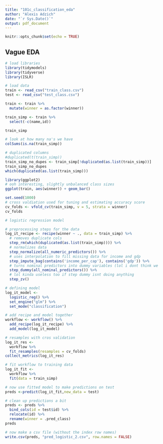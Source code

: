 ```yaml
---
title: "101c_classification_eda"
author: "Alexis Adzich"
date: "`r Sys.Date()`"
output: pdf_document
---
```


```r
knitr::opts_chunk$set(echo = TRUE)
```

## Vague EDA

```r
# load libraries
library(tidymodels)
library(tidyverse)
library(ISLR)

# load data
train <- read_csv("train_class.csv")
test <- read_csv("test_class.csv")

train <- train %>%
  mutate(winner = as.factor(winner))

train_simp <- train %>% 
  select(-c(name,id))

train_simp
```

```r
# look at how many na's we have
colSums(is.na(train_simp))

# duplicated columns
#duplicated(t(train_simp))
train_simp_no_dupes <- train_simp[!duplicated(as.list(train_simp))]
train_simp_no_dupes
which(duplicated(as.list(train_simp)))
```

```r
library(ggplot2)
# ooh interesting, slightly unbalanced class sizes
ggplot(train, aes(winner)) + geom_bar()
```


```r
set.seed(1000)
# cross valdiation used for tuning and estimating accuracy score
cv_folds <- vfold_cv(train_simp, v = 5, strata = winner)
cv_folds
```


```r
# logistic regression model

# preprocessing steps for the data
log_it_recipe <- recipe(winner ~ ., data = train_simp) %>%
  # removes duplicate cols
  step_rm(which(duplicated(as.list(train_simp)))) %>% 
  # normalizes data
  step_normalize(all_numeric_predictors()) %>%
  # uses interpolation to fill missing data for income and gdp
  step_impute_bag(contains('income_per_cap'), contains('gdp')) %>% 
  # turns nominal predictors into dummy variables (lol i dont think we have any nominal predictors)
  step_dummy(all_nominal_predictors()) %>% 
  # lol kinda useless too if step dummy isnt doing anything
  step_zv()

# defining model
log_it_model <- 
  logistic_reg() %>% 
  set_engine("glm") %>% 
  set_mode("classification")

# add recipe and model together
workflow <- workflow() %>%
  add_recipe(log_it_recipe) %>%
  add_model(log_it_model)

# resamples with cros validation
log_it_res <- 
  workflow %>% 
  fit_resamples(resamples = cv_folds) 
collect_metrics(log_it_res)
```

```r
# fit workflow to training data
log_it_fit <- 
  workflow %>% 
  fit(data = train_simp)

# now use fitted model to make predictions on test
preds <-predict(log_it_fit,new_data = test)
```

```r
# clean up predictions a bit
preds <- preds %>% 
  bind_cols(id = test$id) %>% 
  relocate(id) %>% 
  rename(winner = .pred_class)
preds
```

```r
# now make a csv file (without the index row names)
write.csv(preds, "pred_logistic_2.csv", row.names = FALSE)
```